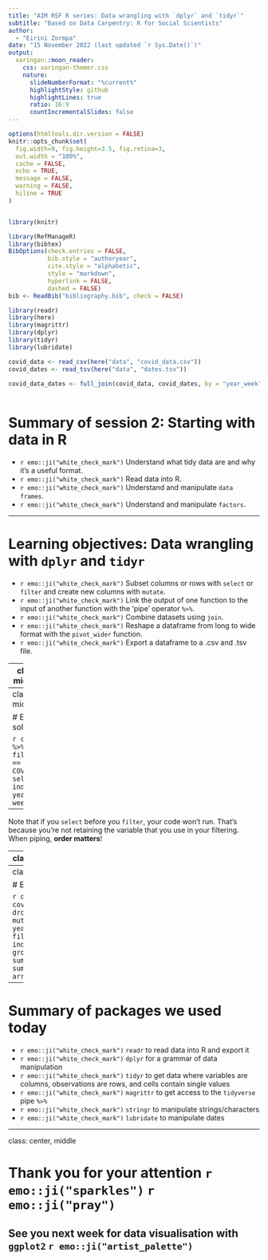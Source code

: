 ```yaml
---
title: "AIM RSF R series: Data wrangling with `dplyr` and `tidyr`"
subtitle: "Based on Data Carpentry: R for Social Scientists"  
author: 
  - "Eirini Zormpa"
date: "15 November 2022 (last updated `r Sys.Date()`)"
output:
  xaringan::moon_reader:
    css: xaringan-themer.css
    nature:
      slideNumberFormat: "%current%"
      highlightStyle: github
      highlightLines: true
      ratio: 16:9
      countIncrementalSlides: false
---
```


```r
options(htmltools.dir.version = FALSE)
knitr::opts_chunk$set(
  fig.width=9, fig.height=3.5, fig.retina=3,
  out.width = "100%",
  cache = FALSE,
  echo = TRUE,
  message = FALSE, 
  warning = FALSE,
  hiline = TRUE
)


library(knitr)

library(RefManageR)
library(bibtex)
BibOptions(check.entries = FALSE,
           bib.style = "authoryear",
           cite.style = "alphabetic",
           style = "markdown",
           hyperlink = FALSE,
           dashed = FALSE)
bib <- ReadBib("bibliography.bib", check = FALSE)

library(readr)
library(here)
library(magrittr)
library(dplyr)
library(tidyr)
library(lubridate)

covid_data <- read_csv(here("data", "covid_data.csv"))
covid_dates <- read_tsv(here("data", "dates.tsv"))

covid_data_dates <- full_join(covid_data, covid_dates, by = "year_week")
                        
```

# Summary of session 2: Starting with data in R

- `r emo::ji("white_check_mark")` Understand what tidy data are and why it's a useful format.
- `r emo::ji("white_check_mark")` Read data into R.
- `r emo::ji("white_check_mark")` Understand and manipulate `data frames`.
- `r emo::ji("white_check_mark")` Understand and manipulate `factors`.

---

# Learning objectives: Data wrangling with `dplyr` and `tidyr`

- `r emo::ji("white_check_mark")` Subset columns or rows with `select` or `filter` and create new columns with `mutate`.
- `r emo::ji("white_check_mark")` Link the output of one function to the input of another function with the ‘pipe’ operator `%>%`.
- `r emo::ji("white_check_mark")` Combine datasets using `join`.
- `r emo::ji("white_check_mark")` Reshape a dataframe from long to wide format with the `pivot_wider` function.
- `r emo::ji("white_check_mark")` Export a dataframe to a .csv and .tsv file.

---
class: center, middle, inverse

# Exercise 1

`r emo::ji("clock")` **5 mins**

Subset the `covid_data` tibble such that you keep only observations from the TESSy COVID-19 `source` and retain only the variables `country`, `indicator`, `year_week` and `weekly_count`.


`r countdown::countdown(minutes = 5, color_running_background  = "lightgreen", color_running_text = "black", color_finished_background = "red", color_finished_text =  "grey30")`

---
class: center, middle, inverse

# Exercise 1 solution

```r
covid_data %>% 
  filter(source == "TESSy COVID-19") %>% 
  select(country, indicator, year_week, weekly_count)
```

--

Note that if you `select` before you `filter`, your code won't run.
That's because you're not retaining the variable that you use in your filtering.
When piping, **order matters**!

---
class: center, middle, inverse

# Exercise 2

`r emo::ji("clock")` **10 mins**

Create a new tibble `deaths_2021` that contains the total deaths for each country in 2021, arranged such that the country with the most deaths is at the top.


`r countdown::countdown(minutes = 10, color_running_background  = "lightgreen", color_running_text = "black", color_finished_background = "red", color_finished_text =  "grey30")`

---
class: center, middle, inverse

# Exercise 2 solution

```r
deaths_2021 <- covid_data_dates %>% 
  drop_na(weekly_count) %>% 
  mutate(year = year(from_date)) %>% 
  filter(year == 2021,
         indicator == "deaths") %>% 
  group_by(country) %>% 
  summarise(yearly_deaths = sum(weekly_count)) %>% 
  arrange(desc(yearly_deaths))
```

---

# Summary of packages we used today

- `r emo::ji("white_check_mark")` `readr` to read data into R and export it
- `r emo::ji("white_check_mark")` `dplyr` for a grammar of data manipulation
- `r emo::ji("white_check_mark")` `tidyr` to get data where variables are columns, observations are rows, and cells contain single values
- `r emo::ji("white_check_mark")` `magrittr` to get access to the `tidyverse` pipe `%>%`
- `r emo::ji("white_check_mark")` `stringr` to manipulate strings/characters
- `r emo::ji("white_check_mark")` `lubridate` to manipulate dates

---
class: center, middle

# Thank you for your attention `r emo::ji("sparkles")` `r emo::ji("pray")`

## See you next week for data visualisation with `ggplot2` `r emo::ji("artist_palette")`
